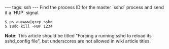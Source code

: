 ---
tags: ssh
---
Find the process ID for the master `sshd` process and send it a `HUP` signal.

<pre lang="shell">$ ps auxwww|grep sshd
$ sudo kill -HUP 1234</pre>

'''Note:''' This article should be titled "Forcing a running sshd to reload its sshd_config file", but underscores are not allowed in wiki article titles.
